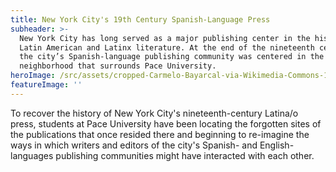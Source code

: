 ```yaml
---
title: New York City's 19th Century Spanish-Language Press
subheader: >-
  New York City has long served as a major publishing center in the history of
  Latin American and Latinx literature. At the end of the nineteenth century,
  the city’s Spanish-language publishing community was centered in the very
  neighborhood that surrounds Pace University.
heroImage: /src/assets/cropped-Carmelo-Bayarcal-via-Wikimedia-Commons-1.jpg
featureImage: ''
---
```


To recover the history of New York City's nineteenth-century Latina/o press, students at Pace University have been locating the forgotten sites of the publications that once resided there and beginning to re-imagine the ways in which writers and
editors of the city's Spanish- and English-languages publishing communities might have interacted with each other. 
